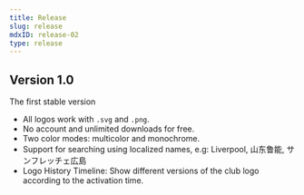 ```yaml
---
title: Release
slug: release
mdxID: release-02
type: release
---
```


## Version 1.0

The first stable version

- All logos work with `.svg` and `.png`.
- No account and unlimited downloads for free.
- Two color modes: multicolor and monochrome.
- Support for searching using localized names, e.g: Liverpool, 山东鲁能, サンフレッチェ広島
- Logo History Timeline: Show different versions of the club logo according to the activation time.
